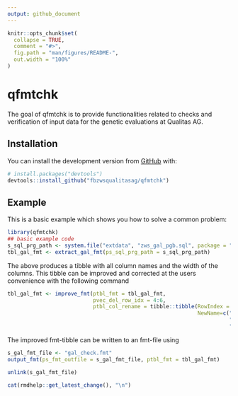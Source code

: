```yaml
---
output: github_document
---
```


<!-- README.md is generated from README.Rmd. Please edit that file -->

```r
knitr::opts_chunk$set(
  collapse = TRUE,
  comment = "#>",
  fig.path = "man/figures/README-",
  out.width = "100%"
)
```

# qfmtchk

<!-- badges: start -->
<!-- badges: end -->

The goal of qfmtchk is to provide functionalities related to checks and verification of input data for the genetic evaluations at Qualitas AG.

## Installation

You can install the development version from [GitHub](https://github.com/) with:

``` r
# install.packages("devtools")
devtools::install_github("fbzwsqualitasag/qfmtchk")
```

## Example

This is a basic example which shows you how to solve a common problem:

```r
library(qfmtchk)
## basic example code
s_sql_prg_path <- system.file("extdata", "zws_gal_pgb.sql", package = "qfmtchk")
tbl_gal_fmt <- extract_gal_fmt(ps_sql_prg_path = s_sql_prg_path)
```

The above produces a tibble with all column names and the width of the columns. This tibble can be improved and corrected at the users convenience with the following command

```r
tbl_gal_fmt <- improve_fmt(ptbl_fmt = tbl_gal_fmt,
                           pvec_del_row_idx = 4:6,
                           ptbl_col_rename = tibble::tibble(RowIndex = c(3,6,9),
                                                            NewName=c("BlutanteilAnimal", 
                                                                      "BlutanteilVater", 
                                                                      "Traechtigkeitsdauer")))
```

The improved fmt-tibble can be written to an fmt-file using

```r
s_gal_fmt_file <- "gal_check.fmt"
output_fmt(ps_fmt_outfile = s_gal_fmt_file, ptbl_fmt = tbl_gal_fmt)
```

```r
unlink(s_gal_fmt_file)
```


```r
cat(rmdhelp::get_latest_change(), "\n")
```

